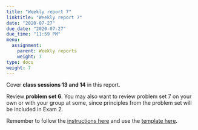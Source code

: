 ```yaml
---
title: "Weekly report 7"
linktitle: "Weekly report 7"
date: "2020-07-27"
due_date: "2020-07-27"
due_time: "11:59 PM"
menu:
  assignment:
    parent: Weekly reports
    weight: 7
type: docs
weight: 7
---
```


Cover **class sessions 13 and 14** in this report.

Review **problem set 6**. You may also want to review problem set 7 on your own or with your group at some, since principles from the problem set will be included in Exam 2.

Remember to follow the [instructions here](/assignment/#weekly-reports-1) and use the [template here](/assignment/weekly-reports/).
